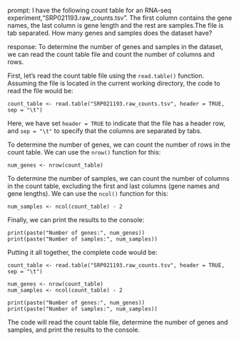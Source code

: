 prompt:
I have the following count table for an RNA-seq experiment,"SRP021193.raw_counts.tsv". The first column contains the gene names, the last column is gene length and the rest are samples.The file is tab separated. How many genes and samples does the dataset have?

response:
To determine the number of genes and samples in the dataset, we can read the count table file and count the number of columns and rows.

First, let's read the count table file using the `read.table()` function. Assuming the file is located in the current working directory, the code to read the file would be:

```
count_table <- read.table("SRP021193.raw_counts.tsv", header = TRUE, sep = "\t")
```

Here, we have set `header = TRUE` to indicate that the file has a header row, and `sep = "\t"` to specify that the columns are separated by tabs.

To determine the number of genes, we can count the number of rows in the count table. We can use the `nrow()` function for this:

```
num_genes <- nrow(count_table)
```

To determine the number of samples, we can count the number of columns in the count table, excluding the first and last columns (gene names and gene lengths). We can use the `ncol()` function for this:

```
num_samples <- ncol(count_table) - 2
```

Finally, we can print the results to the console:

```
print(paste("Number of genes:", num_genes))
print(paste("Number of samples:", num_samples))
```

Putting it all together, the complete code would be:

```
count_table <- read.table("SRP021193.raw_counts.tsv", header = TRUE, sep = "\t")

num_genes <- nrow(count_table)
num_samples <- ncol(count_table) - 2

print(paste("Number of genes:", num_genes))
print(paste("Number of samples:", num_samples))
```

The code will read the count table file, determine the number of genes and samples, and print the results to the console.
